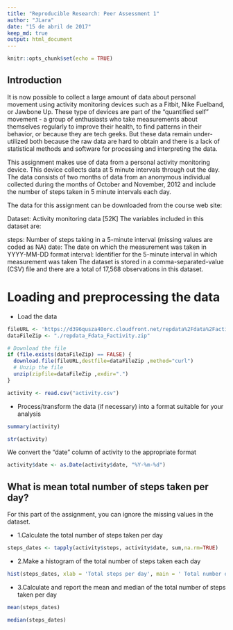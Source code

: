 ---
title: "Reproducible Research: Peer Assessment 1"
author: "JLara"
date: "15 de abril de 2017"
keep_md: true
output: html_document
---

```{r setup, include=FALSE}
knitr::opts_chunk$set(echo = TRUE)
```

## Introduction

It is now possible to collect a large amount of data about personal movement using activity monitoring devices such as a Fitbit, Nike Fuelband, or Jawbone Up. These type of devices are part of the "quantified self" movement - a group of enthusiasts who take measurements about themselves regularly to improve their health, to find patterns in their behavior, or because they are tech geeks. But these data remain under-utilized both because the raw data are hard to obtain and there is a lack of statistical methods and software for processing and interpreting the data.

This assignment makes use of data from a personal activity monitoring device. This device collects data at 5 minute intervals through out the day. The data consists of two months of data from an anonymous individual collected during the months of October and November, 2012 and include the number of steps taken in 5 minute intervals each day.

The data for this assignment can be downloaded from the course web site:

Dataset: Activity monitoring data [52K]
The variables included in this dataset are:

steps: Number of steps taking in a 5-minute interval (missing values are coded as NA)
date: The date on which the measurement was taken in YYYY-MM-DD format
interval: Identifier for the 5-minute interval in which measurement was taken
The dataset is stored in a comma-separated-value (CSV) file and there are a total of 17,568 observations in this dataset.

# Loading and preprocessing the data

* Load the data

```{r Load the data}
fileURL <- 'https://d396qusza40orc.cloudfront.net/repdata%2Fdata%2Factivity.zip'
dataFileZip <- "./repdata_Fdata_Factivity.zip"

# Download the file
if (file.exists(dataFileZip) == FALSE) {
  download.file(fileURL,destfile=dataFileZip ,method="curl")
  # Unzip the file
  unzip(zipfile=dataFileZip ,exdir=".")
}

activity <- read.csv("activity.csv")
```

* Process/transform the data (if necessary) into a format suitable for your analysis

```{r summary}
summary(activity)
```

```{r str}
str(activity)
```

We convert the "date" column of activity to the appropriate format

```{r date}
activity$date <- as.Date(activity$date, "%Y-%m-%d")
```

## What is mean total number of steps taken per day?
For this part of the assignment, you can ignore the missing values in the dataset.

* 1.Calculate the total number of steps taken per day

```{r total number of steps}
steps_dates <- tapply(activity$steps, activity$date, sum,na.rm=TRUE)
```

* 2.Make a histogram of the total number of steps taken each day

```{r histogram}
hist(steps_dates, xlab = 'Total steps per day', main = ' Total number of steps taken each day', col = 'red', breaks=10)
```

* 3.Calculate and report the mean and median of the total number of steps taken per day  

```{r mean}
mean(steps_dates)
```

```{r median}
median(steps_dates)
```